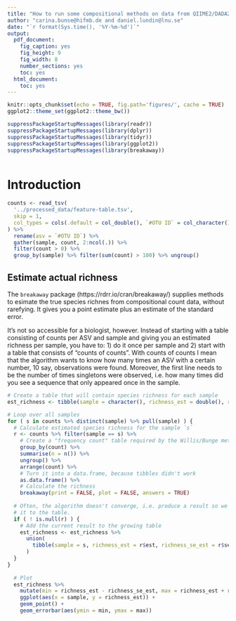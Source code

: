 ```yaml
---
title: "How to run some compositional methods on data from QIIME2/DADA2"
author: "carina.bunse@hifmb.de and daniel.lundin@lnu.se"
date: "`r format(Sys.time(), '%Y-%m-%d')`"
output:
  pdf_document:
    fig_caption: yes
    fig_height: 9
    fig_width: 8
    number_sections: yes
    toc: yes
  html_document:
    toc: yes
---
```


```r
knitr::opts_chunk$set(echo = TRUE, fig.path='figures/', cache = TRUE)
ggplot2::theme_set(ggplot2::theme_bw())
```

```r
suppressPackageStartupMessages(library(readr))
suppressPackageStartupMessages(library(dplyr))
suppressPackageStartupMessages(library(tidyr))
suppressPackageStartupMessages(library(ggplot2))
suppressPackageStartupMessages(library(breakaway))
```

```r
```

# Introduction

```r
counts <- read_tsv(
  '../processed_data/feature-table.tsv', 
  skip = 1, 
  col_types = cols(.default = col_double(), `#OTU ID` = col_character())
) %>%
  rename(asv = `#OTU ID`) %>%
  gather(sample, count, 2:ncol(.)) %>%
  filter(count > 0) %>%
  group_by(sample) %>% filter(sum(count) > 100) %>% ungroup()
```

## Estimate actual richness

The `breakaway` package (https://rdrr.io/cran/breakaway/) supplies methods to esimate the true species richnes from
compositional count data, without rarefying. It gives you a point estimate plus an estimate of the standard error.

It's not so accessible for a biologist, however. Instead of starting with a table consisting of counts per ASV and
sample and giving you an estimated richness per sample, you have to: 1) do it once per sample and 2) start with a
table that consists of "counts of counts". With counts of counts I mean that the algorithm wants to know how many 
times an ASV with a certain number, 10 say, observations were found. Moreover, the first line needs to be the
number of times singletons were observed, i.e. how many times did you see a sequence that only appeared once in the
sample.

```r
# Create a table that will contain species richness for each sample
est_richness <- tibble(sample = character(), richness_est = double(), richness_se_est = double())

# Loop over all samples
for ( s in counts %>% distinct(sample) %>% pull(sample) ) {
  # Calculate estimated species richness for the sample `s`
  r <- counts %>% filter(sample == s) %>%
    # Create a "frequency count" table required by the Willis/Bunge methods
    group_by(count) %>%
    summarise(n = n()) %>%
    ungroup() %>%
    arrange(count) %>%
    # Turn it into a data.frame, because tibbles didn't work
    as.data.frame() %>%
    # Calculate the richness
    breakaway(print = FALSE, plot = FALSE, answers = TRUE)
  
  # Often, the algorithm doesn't converge, i.e. produce a result so we have to test if `r` is null before trying to add
  # it to the table.
  if ( ! is.null(r) ) {
    # Add the current result to the growing table
    est_richness <- est_richness %>%
      union(
        tibble(sample = s, richness_est = r$est, richness_se_est = r$seest)
      )
  }
}
  
  # Plot
  est_richness %>%
    mutate(min = richness_est - richness_se_est, max = richness_est + richness_se_est) %>%
    ggplot(aes(x = sample, y = richness_est)) +
    geom_point() +
    geom_errorbar(aes(ymin = min, ymax = max))
```
